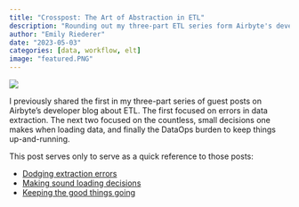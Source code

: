 ```yaml
---
title: "Crosspost: The Art of Abstraction in ETL"
description: "Rounding out my three-part ETL series form Airbyte's developer blog"
author: "Emily Riederer"
date: "2023-05-03"
categories: [data, workflow, elt]
image: "featured.PNG"
---
```


![](featured.PNG)

I previously shared the first in my three-part series of guest posts on Airbyte's developer blog about ETL. The first focused on errors in data extraction. The next two focused on the countless, small decisions one makes when loading data, and finally the DataOps burden to keep things up-and-running.

This post serves only to serve as a quick reference to those posts:

- [Dodging extraction errors](https://airbyte.com/blog/dodging-data-extraction-errors) 
- [Making sound loading decisions](https://airbyte.com/blog/loading-data-in-etl)
- [Keeping the good things going](https://airbyte.com/blog/etl-good-practices) 
